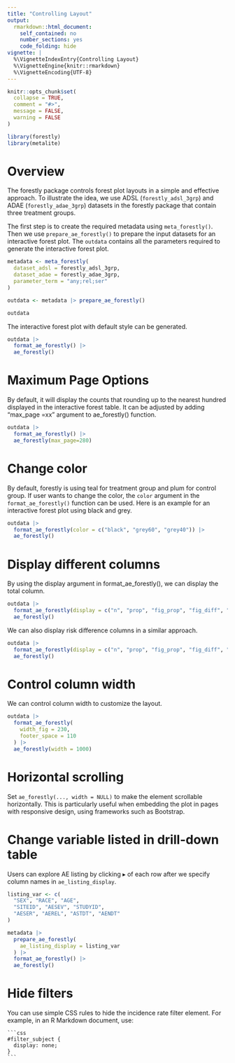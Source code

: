 ```yaml
---
title: "Controlling Layout"
output:
  rmarkdown::html_document:
    self_contained: no
    number_sections: yes
    code_folding: hide
vignette: |
  %\VignetteIndexEntry{Controlling Layout}
  %\VignetteEngine{knitr::rmarkdown}
  %\VignetteEncoding{UTF-8}
---
```


```r
knitr::opts_chunk$set(
  collapse = TRUE,
  comment = "#>",
  message = FALSE,
  warning = FALSE
)
```

```r
library(forestly)
library(metalite)
```

# Overview

The forestly package controls forest plot layouts in a simple and effective approach.
To illustrate the idea, we use ADSL (`forestly_adsl_3grp`) and
ADAE (`forestly_adae_3grp`) datasets in the forestly package
that contain three treatment groups.

The first step is to create the required metadata using `meta_forestly()`.
Then we use `prepare_ae_forestly()` to prepare the input datasets for an interactive forest plot.
The `outdata` contains all the parameters required to generate the interactive forest plot.

```r
metadata <- meta_forestly(
  dataset_adsl = forestly_adsl_3grp,
  dataset_adae = forestly_adae_3grp,
  parameter_term = "any;rel;ser"
)

outdata <- metadata |> prepare_ae_forestly()

outdata
```

The interactive forest plot with default style can be generated.

```r
outdata |>
  format_ae_forestly() |>
  ae_forestly()
```

# Maximum Page Options 

By default, it will display the counts that rounding up to the nearest hundred displayed in the interactive forest table. 
It can be adjusted by adding "max_page =xx" argument to ae_forestly() function. 

```r
outdata |>
  format_ae_forestly() |>
  ae_forestly(max_page=280)
```

# Change color

By default, forestly is using teal for treatment group and plum for control group.
If user wants to change the color,
the `color` argument in the `format_ae_forestly()` function can be used.
Here is an example for an interactive forest plot using black and grey.

```r
outdata |>
  format_ae_forestly(color = c("black", "grey60", "grey40")) |>
  ae_forestly()
```

# Display different columns

By using the display argument in format_ae_forestly(), we can display the total column.

```r
outdata |>
  format_ae_forestly(display = c("n", "prop", "fig_prop", "fig_diff", "total")) |>
  ae_forestly()
```

We can also display risk difference columns in a similar approach.

```r
outdata |>
  format_ae_forestly(display = c("n", "prop", "fig_prop", "fig_diff", "diff")) |>
  ae_forestly()
```

# Control column width

We can control column width to customize the layout.

```r
outdata |>
  format_ae_forestly(
    width_fig = 230,
    footer_space = 110
  ) |>
  ae_forestly(width = 1000)
```

# Horizontal scrolling

Set `ae_forestly(..., width = NULL)` to make the element scrollable horizontally.
This is particularly useful when embedding the plot in pages with responsive
design, using frameworks such as Bootstrap.

# Change variable listed in drill-down table

Users can explore AE listing by clicking $\blacktriangleright$ of each row
after we specify column names in `ae_listing_display`.

```r
listing_var <- c(
  "SEX", "RACE", "AGE",
  "SITEID", "AESEV", "STUDYID",
  "AESER", "AEREL", "ASTDT", "AENDT"
)

metadata |>
  prepare_ae_forestly(
    ae_listing_display = listing_var
  ) |>
  format_ae_forestly() |>
  ae_forestly()
```

# Hide filters

You can use simple CSS rules to hide the incidence rate filter element.
For example, in an R Markdown document, use:

````verbatim
```css
#filter_subject {
  display: none;
}
```
````

